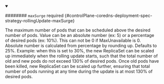 


<details className="config-field" data-expandable="true" open>
<summary>

######## `maxSurge` <span className="config-field-required" data-required="false">required</span> <span className="config-field-type"></span> <span className="config-field-default"></span> <span className="config-field-enum"></span> {#controlPlane-coredns-deployment-spec-strategy-rollingUpdate-maxSurge}

The maximum number of pods that can be scheduled above the desired number of
pods.
Value can be an absolute number (ex: 5) or a percentage of desired pods (ex: 10%).
This can not be 0 if MaxUnavailable is 0.
Absolute number is calculated from percentage by rounding up.
Defaults to 25%.
Example: when this is set to 30%, the new ReplicaSet can be scaled up immediately when
the rolling update starts, such that the total number of old and new pods do not exceed
130% of desired pods. Once old pods have been killed,
new ReplicaSet can be scaled up further, ensuring that total number of pods running
at any time during the update is at most 130% of desired pods.

</summary>

<PartialMaxsurgereference />


</details>
